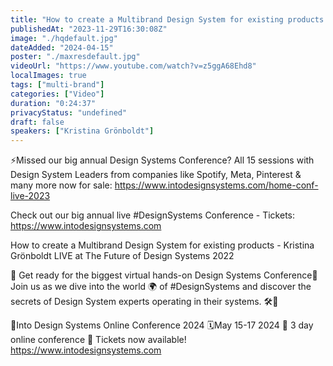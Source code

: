 ```yaml
---
title: "How to create a Multibrand Design System for existing products - Kristina Grönboldt"
publishedAt: "2023-11-29T16:30:08Z"
image: "./hqdefault.jpg"
dateAdded: "2024-04-15"
poster: "./maxresdefault.jpg"
videoUrl: "https://www.youtube.com/watch?v=z5ggA68Ehd8"
localImages: true
tags: ["multi-brand"]
categories: ["Video"]
duration: "0:24:37"
privacyStatus: "undefined"
draft: false
speakers: ["Kristina Grönboldt"]
---
```

⚡️Missed our big annual Design Systems Conference? All 15 sessions with Design System Leaders from companies like Spotify, Meta, Pinterest & many more now for sale: https://www.intodesignsystems.com/home-conf-live-2023

Check out our big annual live #DesignSystems Conference - Tickets: https://www.intodesignsystems.com

How to create a Multibrand Design System for existing products - Kristina Grönboldt LIVE at The Future of Design Systems 2022 

🌟 Get ready for the biggest virtual hands-on Design Systems Conference🌟
Join us as we dive into the world 🌍 of #DesignSystems and discover the secrets of Design System experts operating in their systems. 🛠️🎨

📐Into Design Systems Online Conference 2024
🗓️May 15-17 2024
🚀 3 day online conference
🎫 Tickets now available! 
https://www.intodesignsystems.com

